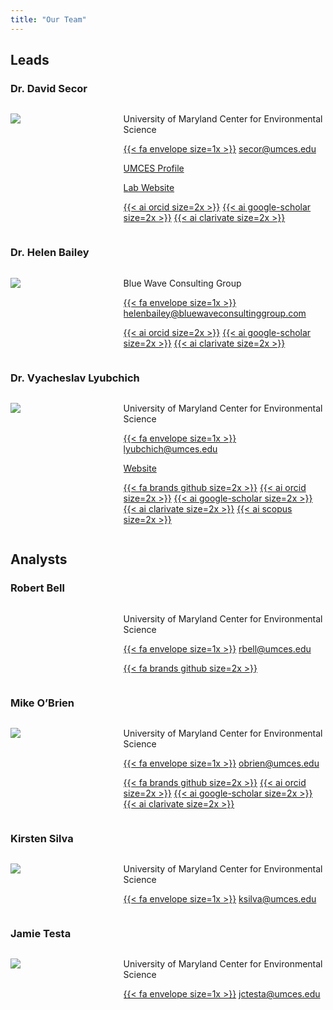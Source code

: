 ```yaml
---
title: "Our Team"
---
```


## Leads

### Dr. David Secor
::: columns
::: {.column width="25%"}

![](Pictures/team/dave.jpg)

:::
::: {.column width="5%"}
:::
::: {.column width="70%"}

University of Maryland Center for Environmental Science

[{{< fa envelope size=1x >}}](secor@umces.edu)    <secor@umces.edu>

[UMCES Profile](https://www.umces.edu/david-secor)

[Lab Website](http://fishconnectivity.cbl.umces.edu)

[{{< ai orcid size=2x >}}](https://orcid.org/0000-0001-6007-4827)
[{{< ai google-scholar size=2x >}}](https://scholar.google.com/citations?hl=en&user=5G4_EvwAAAAJ)
[{{< ai clarivate size=2x >}}](https://www.webofscience.com/wos/author/record/913727)

:::
:::


### Dr. Helen Bailey
::: columns
::: {.column width="25%"}

![](Pictures/team/helen.jpg)

:::
::: {.column width="5%"}
:::
::: {.column width="70%"}

Blue Wave Consulting Group

[{{< fa envelope size=1x >}}](helenbailey@bluewaveconsultinggroup.com)    <helenbailey@bluewaveconsultinggroup.com>

[{{< ai orcid size=2x >}}](https://orcid.org/0000-0001-7445-4687)
[{{< ai google-scholar size=2x >}}](https://scholar.google.com/citations?hl=en&user=PewlQUIAAAAJ)
[{{< ai clarivate size=2x >}}](https://www.webofscience.com/wos/author/record/599233)

:::
:::

### Dr. Vyacheslav Lyubchich
::: columns
::: {.column width="25%"}

![](Pictures/team/slava.jpg)

:::
::: {.column width="5%"}
:::
::: {.column width="70%"}

University of Maryland Center for Environmental Science

[{{< fa envelope size=1x >}}](lyubchich@umces.edu)     <lyubchich@umces.edu>

[Website](https://www.umces.edu/vyacheslav-lyubchich)

[{{< fa brands github size=2x >}}](https://github.com/vlyubchich)
[{{< ai orcid size=2x >}}](https://orcid.org/0000-0001-7936-4285)
[{{< ai google-scholar size=2x >}}](https://scholar.google.com/citations?hl=en&user=qMeQJCgAAAAJ)
[{{< ai clarivate size=2x >}}](https://www.webofscience.com/wos/author/record/989365)
[{{< ai scopus size=2x >}}](https://www.scopus.com/authid/detail.uri?authorId=56814941600)

:::
:::


## Analysts

### Robert Bell

::: columns
::: {.column width="25%"}



:::
::: {.column width="5%"}
:::
:::  {.column width="70%"}

University of Maryland Center for Environmental Science

[{{< fa envelope size=1x >}}](rbell@umces.edu)      <rbell@umces.edu>

[{{< fa brands github size=2x >}}](https://github.com/CosmicSpittle)
:::
:::


### Mike O'Brien
::: columns
::: {.column width="25%"}

![](Pictures/team/mike.jpg)

:::
::: {.column width="5%"}
:::
::: {.column width="70%"}

University of Maryland Center for Environmental Science

[{{< fa envelope size=1x >}}](obrien@umces.edu)      <obrien@umces.edu>

[{{< fa brands github size=2x >}}](https://github.com/mhpob)
[{{< ai orcid size=2x >}}](https://orcid.org/0000-0003-1420-6395)
[{{< ai google-scholar size=2x >}}](https://scholar.google.com/citations?user=IMIq9P4AAAAJ&hl=en)
[{{< ai clarivate size=2x >}}](https://www.webofscience.com/wos/author/record/ABF-9080-2021)

:::
:::

### Kirsten Silva
::: columns
::: {.column width="25%"}

![](Pictures/team/kirsten.jpg)

:::
::: {.column width="5%"}
:::
:::  {.column width="70%"}

University of Maryland Center for Environmental Science

[{{< fa envelope size=1x >}}](ksilva@umces.edu)      <ksilva@umces.edu>

:::
:::

### Jamie Testa
::: columns
::: {.column width="25%"}

![](Pictures/team/jamie.jpg)

:::
::: {.column width="5%"}
:::
:::  {.column width="70%"}

University of Maryland Center for Environmental Science

[{{< fa envelope size=1x >}}](jctesta@umces.edu)       <jctesta@umces.edu>

:::
:::


